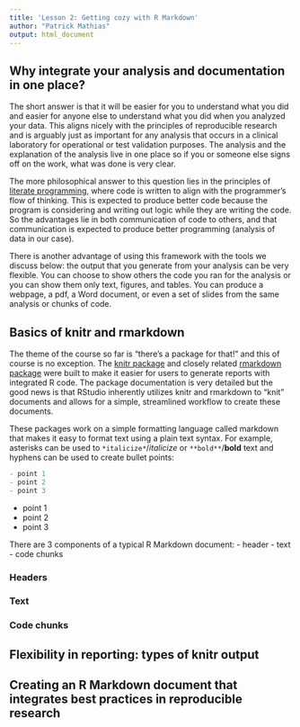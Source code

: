 ```yaml
---
title: 'Lesson 2: Getting cozy with R Markdown'
author: "Patrick Mathias"
output: html_document
---
```


## Why integrate your analysis and documentation in one place?

The short answer is that it will be easier for you to understand what you did and easier for anyone else to understand what you did when you analyzed your data. This aligns nicely with the principles of reproducible research and is arguably just as important for any analysis that occurs in a clinical laboratory for operational or test validation purposes. The analysis and the explanation of the analysis live in one place so if you or someone else signs off on the work, what was done is very clear.

The more philosophical answer to this question lies in the principles of [literate programming](https://en.wikipedia.org/wiki/Literate_programming), where code is written to align with the programmer's flow of thinking. This is expected to produce better code because the program is considering and writing out logic while they are writing the code. So the advantages lie in both communication of code to others, and that communication is expected to produce better programming (analysis of data in our case).

There is another advantage of using this framework with the tools we discuss below: the output that you generate from your analysis can be very flexible. You can choose to show others the code you ran for the analysis or you can show them only text, figures, and tables. You can produce a webpage, a pdf, a Word document, or even a set of slides from the same analysis or chunks of code.

## Basics of knitr and rmarkdown

The theme of the course so far is "there's a package for that!" and this of course is no exception. The [knitr package](https://yihui.name/knitr/) and closely related [rmarkdown package](https://cran.rstudio.com/web/packages/rmarkdown/index.html) were built to make it easier for users to generate reports with integrated R code. The package documentation is very detailed but the good news is that RStudio inherently utilizes knitr and rmarkdown to "knit" documents and allows for a simple, streamlined workflow to create these documents.

These packages work on a simple formatting language called markdown that makes it easy to format text using a plain text syntax. For example, asterisks can be used to `*italicize*`/*italicize* or `**bold**`/**bold** text and hyphens can be used to create bullet points:
```r
- point 1
- point 2
- point 3
```
- point 1
- point 2
- point 3

There are 3 components of a typical R Markdown document:
- header
- text
- code chunks

### Headers

### Text

### Code chunks

## Flexibility in reporting: types of knitr output

## Creating an R Markdown document that integrates best practices in reproducible research
